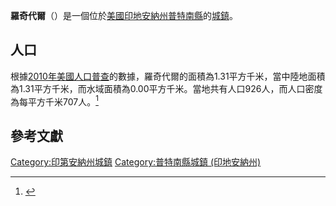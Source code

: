 {{noteTA
|G1=USState
|G2=地名
|G3=Unit
}}
{{Infobox settlement
|name            = 羅奇代爾
|native_name = Roachdale
|settlement_type          = [[鎮|城鎮]]
|image_skyline            = Putnam County Indiana Incorporated and Unincorporated areas Roachdale Highlighted 1864980.svg
|imagesize                = 250px
|image_map                = 
|mapsize                  = 
|subdivision_type         = [[世界政區索引|國家]]
|subdivision_type1        = [[美国州份|州份]]
|subdivision_type2        = [[印地安納州行政區劃|縣]]
|subdivision_name         = [[美国|美国]]
|subdivision_name1        = [[印地安納州|印地安納州]]
|subdivision_name2        = [[普特南縣_(印地安納州)|普特南縣]]
|elevation_ft             = 843
|elevation_m              = 257
|timezone                 = [[北美东部时区|CST]]
|area_total_km2           = 1.31
|area_land_km2            = 1.31
|area_water_km2           = 0.00
|area_total_sq_mi         = 
|area_land_sq_mi          = 
|area_water_sq_mi         = 
|population_as_of         = [[2010年美國人口普查|2010]]
|population_footnotes     = 
|population_total         = 926
|population_density_km2   = auto
|population_density_sq_mi = auto
|utc_offset               = -5
|coordinates              = {{coord|39|51|01|N|86|48|01|W|display=inline,title}}
| coor_pinpoint           = 
| coordinates_footnotes   = 
|timezone_DST             = EDT
|utc_offset_DST           = -4
|postal_code_type         = [[美國郵區編號|郵區編號]]
|postal_code              = 46172
|area_code                = {{link-en|电话区号765|Area code 765|765}}
|blank_name = [[地名信息系统|GNIS ID]]
|blank_info = 442122<ref name="GNIS">{{cite gnis|442122|Roachdale}}</ref>
}}
'''羅奇代爾'''（{{lang-en|Roachdale}}）是一個位於[[美國|美國]][[印地安納州|印地安納州]][[普特南縣_(印地安納州)|普特南縣]]的[[鎮|城鎮]]。

== 人口 ==
根據[[2010年美國人口普查|2010年美國人口普查]]的數據，羅奇代爾的面積為1.31平方千米，當中陸地面積為1.31平方千米，而水域面積為0.00平方千米。當地共有人口926人，而人口密度為每平方千米707人。<ref name="GR8">{{cite web|url=http://factfinder2.census.gov|publisher=[[美国人口调查局|美国人口调查局]]|accessdate=2011-05-14|title=American FactFinder|archive-date=2013-09-11|archive-url=https://web.archive.org/web/20130911234518/http://factfinder2.census.gov/|dead-url=no}}</ref>

== 參考文獻 ==
{{reflist}}
{{普特南縣 (印地安納州)}}
{{Indiana-geo-stub}}
{{DEFAULTSORT:Roachdale, Indiana}}
[[Category:印第安納州城鎮|Category:印第安納州城鎮]]
[[Category:普特南縣城鎮_(印地安納州)|Category:普特南縣城鎮 (印地安納州)]]